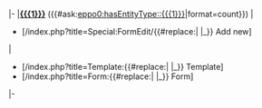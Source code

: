 |-
|'''[[{{{1}}}]]''' ({{#ask:[[eppo0:hasEntityType::{{{1}}}]]|format=count}})
|
* [{{SERVER}}{{SCRIPTPATH}}/index.php?title=Special:FormEdit/{{#replace:{{{1}}}| |_}} Add new]
|
* [{{SERVER}}{{SCRIPTPATH}}/index.php?title=Template:{{#replace:{{{1}}}| |_}} Template]
* [{{SERVER}}{{SCRIPTPATH}}/index.php?title=Form:{{#replace:{{{1}}}| |_}} Form]
|-

